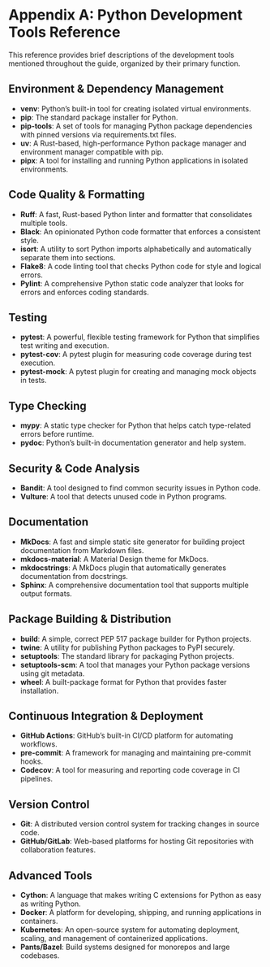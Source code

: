 
# Appendix A: Python Development Tools Reference

This reference provides brief descriptions of the development tools mentioned throughout the guide, organized by their primary function.

## Environment & Dependency Management

- **venv**: Python's built-in tool for creating isolated virtual environments.
- **pip**: The standard package installer for Python.
- **pip-tools**: A set of tools for managing Python package dependencies with pinned versions via requirements.txt files.
- **uv**: A Rust-based, high-performance Python package manager and environment manager compatible with pip.
- **pipx**: A tool for installing and running Python applications in isolated environments.

## Code Quality & Formatting

- **Ruff**: A fast, Rust-based Python linter and formatter that consolidates multiple tools.
- **Black**: An opinionated Python code formatter that enforces a consistent style.
- **isort**: A utility to sort Python imports alphabetically and automatically separate them into sections.
- **Flake8**: A code linting tool that checks Python code for style and logical errors.
- **Pylint**: A comprehensive Python static code analyzer that looks for errors and enforces coding standards.

## Testing

- **pytest**: A powerful, flexible testing framework for Python that simplifies test writing and execution.
- **pytest-cov**: A pytest plugin for measuring code coverage during test execution.
- **pytest-mock**: A pytest plugin for creating and managing mock objects in tests.

## Type Checking

- **mypy**: A static type checker for Python that helps catch type-related errors before runtime.
- **pydoc**: Python's built-in documentation generator and help system.

## Security & Code Analysis

- **Bandit**: A tool designed to find common security issues in Python code.
- **Vulture**: A tool that detects unused code in Python programs.

## Documentation

- **MkDocs**: A fast and simple static site generator for building project documentation from Markdown files.
- **mkdocs-material**: A Material Design theme for MkDocs.
- **mkdocstrings**: A MkDocs plugin that automatically generates documentation from docstrings.
- **Sphinx**: A comprehensive documentation tool that supports multiple output formats.

## Package Building & Distribution

- **build**: A simple, correct PEP 517 package builder for Python projects.
- **twine**: A utility for publishing Python packages to PyPI securely.
- **setuptools**: The standard library for packaging Python projects.
- **setuptools-scm**: A tool that manages your Python package versions using git metadata.
- **wheel**: A built-package format for Python that provides faster installation.

## Continuous Integration & Deployment

- **GitHub Actions**: GitHub's built-in CI/CD platform for automating workflows.
- **pre-commit**: A framework for managing and maintaining pre-commit hooks.
- **Codecov**: A tool for measuring and reporting code coverage in CI pipelines.

## Version Control

- **Git**: A distributed version control system for tracking changes in source code.
- **GitHub/GitLab**: Web-based platforms for hosting Git repositories with collaboration features.

## Advanced Tools

- **Cython**: A language that makes writing C extensions for Python as easy as writing Python.
- **Docker**: A platform for developing, shipping, and running applications in containers.
- **Kubernetes**: An open-source system for automating deployment, scaling, and management of containerized applications.
- **Pants/Bazel**: Build systems designed for monorepos and large codebases.

